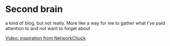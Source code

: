 # Second brain

a kind of blog, but not really. More like a way for me to gather what I've paid attention to and not want to forget about

[Video: inspiration from NetworkChuck](https://youtu.be/dnE7c0ELEH8?si=XmOo_bNxNvMM425B)
